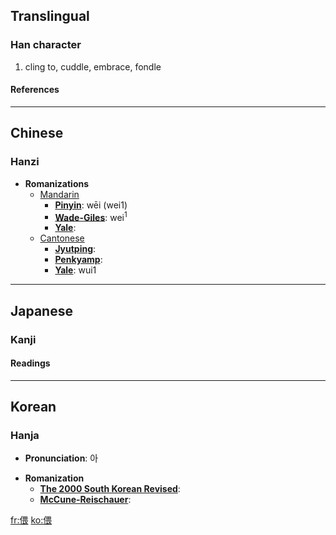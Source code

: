 ==Translingual==
===Han character===
{{Han char|rad=人|as=09|sn=11|four=2623<sub>2</sub>|canj=人田一女 (OWMV)}}
# cling to, cuddle, embrace, fondle
====References====
{{Han ref|kx=0110.110|dkj=00843|dj=0235.050|hdz=10191.020|uh=504E|ud=20558|bh=B0B9|bd=45241}}
----

==Chinese==
===Hanzi===


* '''Romanizations'''
** [[Mandarin]]
*** '''[[Pinyin]]''': wēi (wei1)
*** '''[[Wade-Giles]]''': wei<sup>1</sup>
*** '''[[Yale]]''': 
**[[Cantonese]]
***'''[[Jyutping]]''':
***'''[[Penkyamp]]''': 
***'''[[Yale]]''': wui1


----
==Japanese==
===Kanji===
{{ja-kanji|grade=|rs=人09}}
====Readings====
{{ja-readings|on=[[わい]] (wai), [[え]] (e)|kun=[[ほのか]] (honoka), [[なじむ]] (najimu), [[したしむ]] (shitashimu), [[ちかよる]] (chikayoru)}}


----
==Korean==
===Hanja===

* '''Pronunciation''': 아

* '''Romanization'''
** '''[[The 2000 South Korean Revised Romanization|The 2000 South Korean Revised]]''': 
** '''[[McCune-Reischauer]]''': 


[[fr:偎]]
[[ko:偎]]